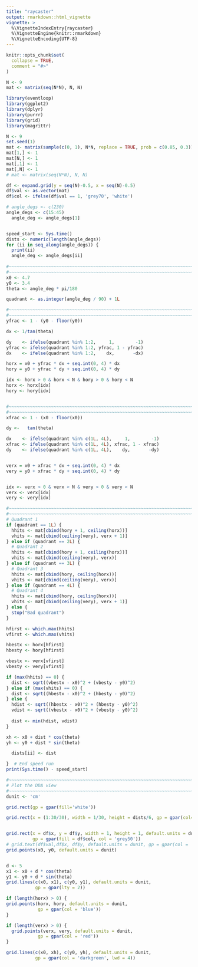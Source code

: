 ```yaml
---
title: "raycaster"
output: rmarkdown::html_vignette
vignette: >
  %\VignetteIndexEntry{raycaster}
  %\VignetteEngine{knitr::rmarkdown}
  %\VignetteEncoding{UTF-8}
---
```


```r
knitr::opts_chunk$set(
  collapse = TRUE,
  comment = "#>"
)
```


```r
N <- 9
mat <- matrix(seq(N*N), N, N)
```


```r
library(eventloop)
library(ggplot2)
library(dplyr)
library(purrr)
library(grid)
library(magrittr)

N <- 9
set.seed(1)
mat <- matrix(sample(c(0, 1), N*N, replace = TRUE, prob = c(0.85, 0.3)), N, N)
mat[1,] <- 1
mat[N,] <- 1
mat[,1] <- 1
mat[,N] <- 1
# mat <- matrix(seq(N*N), N, N)

df <- expand.grid(y = seq(N)-0.5, x = seq(N)-0.5)
df$val <- as.vector(mat)
df$col <- ifelse(df$val == 1, 'grey70', 'white')

# angle_degs <- c(230)
angle_degs <- c(15:45)
  angle_deg <- angle_degs[1]


speed_start <- Sys.time()
dists <- numeric(length(angle_degs))
for (ii in seq_along(angle_degs)) {
  print(ii)
  angle_deg <- angle_degs[ii]
  
#~~~~~~~~~~~~~~~~~~~~~~~~~~~~~~~~~~~~~~~~~~~~~~~~~~~~~~~~~~~~~~~~~~~~~~~~~~~~~
#~~~~~~~~~~~~~~~~~~~~~~~~~~~~~~~~~~~~~~~~~~~~~~~~~~~~~~~~~~~~~~~~~~~~~~~~~~~~~
x0 <- 4.7
y0 <- 3.4
theta <- angle_deg * pi/180

quadrant <- as.integer(angle_deg / 90) + 1L

#~~~~~~~~~~~~~~~~~~~~~~~~~~~~~~~~~~~~~~~~~~~~~~~~~~~~~~~~~~~~~~~~~~~~~~~~~~~~~
#~~~~~~~~~~~~~~~~~~~~~~~~~~~~~~~~~~~~~~~~~~~~~~~~~~~~~~~~~~~~~~~~~~~~~~~~~~~~~
yfrac <- 1 - (y0 - floor(y0))

dx <- 1/tan(theta)

dy    <- ifelse(quadrant %in% 1:2,     1,        -1)
yfrac <- ifelse(quadrant %in% 1:2, yfrac, 1 - yfrac)
dx    <- ifelse(quadrant %in% 1:2,    dx,       -dx)

horx = x0 + yfrac * dx + seq.int(0, 4) * dx
hory = y0 + yfrac * dy + seq.int(0, 4) * dy

idx <- horx > 0 & horx < N & hory > 0 & hory < N
horx <- horx[idx]
hory <- hory[idx]


#~~~~~~~~~~~~~~~~~~~~~~~~~~~~~~~~~~~~~~~~~~~~~~~~~~~~~~~~~~~~~~~~~~~~~~~~~~~~~
#~~~~~~~~~~~~~~~~~~~~~~~~~~~~~~~~~~~~~~~~~~~~~~~~~~~~~~~~~~~~~~~~~~~~~~~~~~~~~
xfrac <- 1 - (x0 - floor(x0))

dy <-   tan(theta)

dx    <- ifelse(quadrant %in% c(1L, 4L),     1,        -1)
xfrac <- ifelse(quadrant %in% c(1L, 4L), xfrac, 1 - xfrac)
dy    <- ifelse(quadrant %in% c(1L, 4L),    dy,       -dy)


verx = x0 + xfrac * dx + seq.int(0, 4) * dx
very = y0 + xfrac * dy + seq.int(0, 4) * dy


idx <- verx > 0 & verx < N & very > 0 & very < N
verx <- verx[idx]
very <- very[idx]

#~~~~~~~~~~~~~~~~~~~~~~~~~~~~~~~~~~~~~~~~~~~~~~~~~~~~~~~~~~~~~~~~~~~~~~~~~~~~~
#~~~~~~~~~~~~~~~~~~~~~~~~~~~~~~~~~~~~~~~~~~~~~~~~~~~~~~~~~~~~~~~~~~~~~~~~~~~~~
# Quadrant 1
if (quadrant == 1L) {
  hhits <- mat[cbind(hory + 1, ceiling(horx))]
  vhits <- mat[cbind(ceiling(very), verx + 1)]
} else if (quadrant == 2L) {
  # Quadrant 2
  hhits <- mat[cbind(hory + 1, ceiling(horx))]
  vhits <- mat[cbind(ceiling(very), verx)]
} else if (quadrant == 3L) {
  # Quadrant 3
  hhits <- mat[cbind(hory, ceiling(horx))]
  vhits <- mat[cbind(ceiling(very), verx)]
} else if (quadrant == 4L) {
  # Quadrant 4
  hhits <- mat[cbind(hory, ceiling(horx))]
  vhits <- mat[cbind(ceiling(very), verx + 1)]
} else {
  stop("Bad quadrant")
}

hfirst <- which.max(hhits)
vfirst <- which.max(vhits)

hbestx <- horx[hfirst]
hbesty <- hory[hfirst]

vbestx <- verx[vfirst]
vbesty <- very[vfirst]

if (max(hhits) == 0) {
  dist <- sqrt((vbestx - x0)^2 + (vbesty - y0)^2)
} else if (max(vhits) == 0) {
  dist <- sqrt((hbestx - x0)^2 + (hbesty - y0)^2)
} else {
  hdist <- sqrt((hbestx - x0)^2 + (hbesty - y0)^2)
  vdist <- sqrt((vbestx - x0)^2 + (vbesty - y0)^2)
  
  dist <- min(hdist, vdist)
}

xh <- x0 + dist * cos(theta)
yh <- y0 + dist * sin(theta)

  dists[ii] <- dist

}  # End speed run
print(Sys.time() - speed_start)

#~~~~~~~~~~~~~~~~~~~~~~~~~~~~~~~~~~~~~~~~~~~~~~~~~~~~~~~~~~~~~~~~~~~~~~~~~~~~~
# Plot the DDA view
#~~~~~~~~~~~~~~~~~~~~~~~~~~~~~~~~~~~~~~~~~~~~~~~~~~~~~~~~~~~~~~~~~~~~~~~~~~~~~
dunit <- 'cm'

grid.rect(gp = gpar(fill='white'))

grid.rect(x = (1:30/30), width = 1/30, height = dists/6, gp = gpar(col=NA, fill='blue'))


grid.rect(x = df$x, y = df$y, width = 1, height = 1, default.units = dunit,
          gp = gpar(fill = df$col, col = 'grey50'))
# grid.text(df$val,df$x, df$y, default.units = dunit, gp = gpar(col = 'grey40'))
grid.points(x0, y0, default.units = dunit)


d <- 5
x1 <- x0 + d * cos(theta)
y1 <- y0 + d * sin(theta)
grid.lines(c(x0, x1), c(y0, y1), default.units = dunit,
           gp = gpar(lty = 2))

if (length(horx) > 0) {
grid.points(horx, hory, default.units = dunit,
            gp = gpar(col = 'blue'))
}

if (length(verx) > 0) {
  grid.points(verx, very, default.units = dunit,
            gp = gpar(col = 'red'))
}

grid.lines(c(x0, xh), c(y0, yh), default.units = dunit, 
           gp = gpar(col = 'darkgreen', lwd = 4))


```






